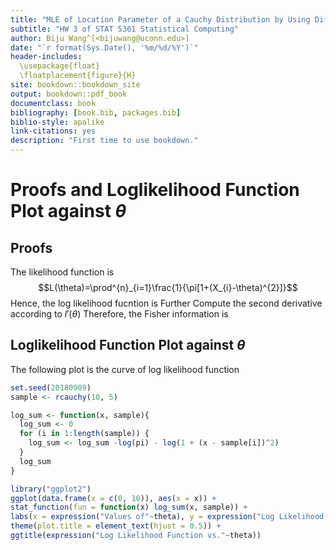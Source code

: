 ```yaml
---
title: "MLE of Location Parameter of a Cauchy Distribution by Using Different Algorithms"
subtitle: "HW 3 of STAT 5361 Statistical Computing"
author: Biju Wang^[<bijuwang@uconn.edu>]
date: "`r format(Sys.Date(), '%m/%d/%Y')`"
header-includes: 
  \usepackage{float}
  \floatplacement{figure}{H}
site: bookdown::bookdown_site
output: bookdown::pdf_book
documentclass: book
bibliography: [book.bib, packages.bib]
biblio-style: apalike
link-citations: yes
description: "First time to use bookdown."
---
```

# Proofs and Loglikelihood Function Plot against $\theta$
## Proofs
The likelihood function is
$$L(\theta)=\prod^{n}_{i=1}\frac{1}{\pi[1+(X_{i}-\theta)^{2}]}$$
Hence, the log likelihood fucntion is
\begin{equation}
l(\theta)=\log L(\theta)=\log \prod^{n}_{i=1}\frac{1}{\pi[1+(X_{i}-\theta)^{2}]}=-n\log\pi-\sum^{n}_{i=1}\log[1+(\theta-X_{i})^{2}]
\end{equation}
Further
\begin{equation}
l'(\theta)=-\sum^{n}_{i=1}\frac{d}{d\theta}\log[1+(\theta-X_{i})^{2}]=-2\sum^{n}_{i=1}\frac{\theta-X_{i}}{1+(\theta-X_{i})^{2}}
\end{equation}
Compute the second derivative according to $l'(\theta)$
\begin{equation}
l''(\theta)=-2\sum^{n}_{i=1}\frac{d}{d\theta}\frac{\theta-X_{i}}{1+(\theta-X_{i})^{2}}=-2\sum^{n}_{i=1}\frac{1-(\theta-X_{i})^{2}}{[1+(\theta-X_{i})^{2}]^{2}}
\end{equation}
Therefore, the Fisher information is
\begin{equation}
\begin{split}
I_{n}(\theta) &=-E_{X}[l''(\theta)]\\
&=2nE_{X}\left[\frac{1-(\theta-X)^{2}}{[1+(\theta-X)^{2}]^{2}}\right]\\
&=2n\int^{\infty}_{-\infty}\frac{1-(x-\theta)^{2}}{[1+(x-\theta)^{2}]^{2}}\frac{1}{\pi[1+(x-\theta)^{2}]}dx\\
&=\frac{2n}{\pi}\int^{\infty}_{-\infty}\frac{1-x^{2}}{(1+x^{2})^{2}}\frac{1}{1+x^{2}}dx=\frac{2n}{\pi}\int^{\infty}_{-\infty}\left(\frac{x}{1+x^{2}}\right)'\frac{1}{1+x^{2}}dx=\frac{2n}{\pi}\left[\left.\frac{x}{(1+x^{2})^{2}}\right|^{\infty}_{-\infty}+\int^{\infty}_{-\infty}\frac{2x^{2}}{(1+x^{2})^{3}}dx\right]\\
&=\frac{4n}{\pi}\int^{\infty}_{-\infty}\frac{x^{2}}{(1+x^{2})^{3}}dx=\frac{4n}{\pi}\int^{\frac{\pi}{2}}_{-\frac{\pi}{2}}\frac{\tan^{2}\alpha}{(1+\tan^{2}\alpha)^{3}}\sec^{2}\alpha d\alpha=\frac{4n}{\pi}\int^{\frac{\pi}{2}}_{-\frac{\pi}{2}}\frac{1-\cos 4\alpha}{8}d\alpha=\frac{4n}{\pi}\cdot\frac{\pi}{8}\\
&=\frac{n}{2}
\end{split}
\end{equation}

## Loglikelihood Function Plot against $\theta$
The following plot is the curve of log likelihood function
```r
set.seed(20180909)
sample <- rcauchy(10, 5)

log_sum <- function(x, sample){
  log_sum <- 0
  for (i in 1:length(sample)) {
    log_sum <- log_sum -log(pi) - log(1 + (x - sample[i])^2)
  }
  log_sum
}

library("ggplot2")
ggplot(data.frame(x = c(0, 10)), aes(x = x)) + 
stat_function(fun = function(x) log_sum(x, sample)) + 
labs(x = expression("Values of"~theta), y = expression("Log Likelihood Function"~l(theta))) + 
theme(plot.title = element_text(hjust = 0.5)) + 
ggtitle(expression("Log Likelihood Function vs."~theta))
```
